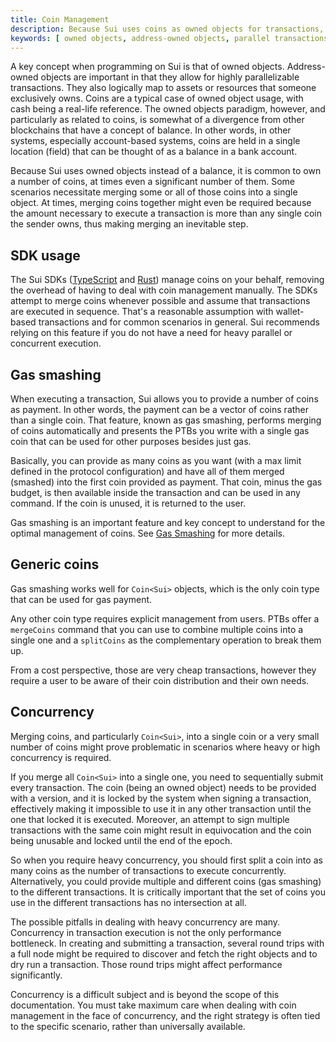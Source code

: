 ```yaml
---
title: Coin Management
description: Because Sui uses coins as owned objects for transactions, you need to explicitly manage them in your programmable transaction block development.
keywords: [ owned objects, address-owned objects, parallel transactions, coins, coin management, typescript, rust, typescript SDK, rust SDK, gas smashing, concurrency, generic coins, coin<sui>, ]
---
```


A key concept when programming on Sui is that of owned objects. Address-owned objects are important in that they allow for highly parallelizable transactions. They also logically map to assets or resources that someone exclusively owns. Coins are a typical case of owned object usage, with cash being a real-life reference. The owned objects paradigm, however, and particularly as related to coins, is somewhat of a divergence from other blockchains that have a concept of balance. In other words, in other systems, especially account-based systems, coins are held in a single location (field) that can be thought of as a balance in a bank account.

Because Sui uses owned objects instead of a balance, it is common to own a number of coins, at times even a significant number of them. Some scenarios necessitate merging some or all of those coins into a single object. At times, merging coins together might even be required because the amount necessary to execute a transaction is more than any single coin the sender owns, thus making merging an inevitable step.

## SDK usage

The Sui SDKs ([TypeScript](https://sdk.mystenlabs.com/typescript) and [Rust](/references/rust-sdk.mdx)) manage coins on your behalf, removing the overhead of having to deal with coin management manually. The SDKs attempt to merge coins whenever possible and assume that transactions are executed in sequence. That's a reasonable assumption with wallet-based transactions and for common scenarios in general. Sui recommends relying on this feature if you do not have a need for heavy parallel or concurrent execution.

## Gas smashing

When executing a transaction, Sui allows you to provide a number of coins as payment. In other words, the payment can be a vector of coins rather than a single coin. That feature, known as gas smashing, performs merging of coins automatically and presents the PTBs you write with a single gas coin that can be used for other purposes besides just gas.

Basically, you can provide as many coins as you want (with a max limit defined in the protocol configuration) and have all of them merged (smashed) into the first coin provided as payment. That coin, minus the gas budget, is then available inside the transaction and can be used in any command. If the coin is unused, it is returned to the user.

Gas smashing is an important feature and key concept to understand for the optimal management of coins. See [Gas Smashing](/concepts/transactions/gas-smashing.mdx) for more details.

## Generic coins

Gas smashing works well for `Coin<Sui>` objects, which is the only coin type that can be used for gas payment.

Any other coin type requires explicit management from users. PTBs offer a `mergeCoins` command that you can use to combine multiple coins into a single one and a `splitCoins` as the complementary operation to break them up.

From a cost perspective, those are very cheap transactions, however they require a user to be aware of their coin distribution and their own needs.

## Concurrency

Merging coins, and particularly `Coin<Sui>`, into a single coin or a very small number of coins might prove problematic in scenarios where heavy or high concurrency is required.

If you merge all `Coin<Sui>` into a single one, you need to sequentially submit every transaction. The coin (being an owned object) needs to be provided with a version, and it is locked by the system when signing a transaction, effectively making it impossible to use it in any other transaction until the one that locked it is executed. Moreover, an attempt to sign multiple transactions with the same coin might result in equivocation and the coin being unusable and locked until the end of the epoch.

So when you require heavy concurrency, you should first split a coin into as many coins as the number of transactions to execute concurrently. Alternatively, you could provide multiple and different coins (gas smashing) to the different transactions. It is critically important that the set of coins you use in the different transactions has no intersection at all.

The possible pitfalls in dealing with heavy concurrency are many. Concurrency in transaction execution is not the only performance bottleneck. In creating and submitting a transaction, several round trips with a full node might be required to discover and fetch the right objects and to dry run a transaction. Those round trips might affect performance significantly.

Concurrency is a difficult subject and is beyond the scope of this documentation. You must take maximum care when dealing with coin management in the face of concurrency, and the right strategy is often tied to the specific scenario, rather than universally available.